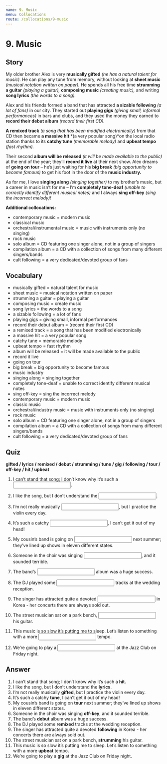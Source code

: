 ```yaml
---
name: 9. Music
menu: Collocations
route: /collocations/9-music
---
```


# 9. Music

## Story

My older brother Alex is very **musically gifted** _(he has a natural talent for music)_. He can play any tune from memory, without looking at **sheet music** *(musical notation written on paper).* He spends all his free time **strumming a guitar** _(playing a guitar),_ **composing music** _(creating music),_ and writing **song lyrics** _(the words to a song)._

Alex and his friends formed a band that has attracted **a sizable following** _(a lot of fans)_ in our city. They started out **playing gigs** _(giving small, informal performances)_ in bars and clubs, and they used the money they earned to **record their debut album** _(record their first CD)._

**A remixed track** _(a song that has been modified electronically)_ from that CD then became **a massive hit** *(a very popular song)*on the local radio station thanks to its **catchy tune** _(memorable melody)_ and **upbeat tempo** _(fast rhythm)._

Their second **album will be released** _(it will be made available to the public)_ at the end of the year; they’ll **record it live** at their next show. Alex dreams of **going on tour** – he’s just waiting for his **big break** _(big opportunity to become famous)_ to get his foot in the door of the **music industry.**

As for me, I love **singing along** _(singing together)_ to my brother’s music, but a career in music isn’t for me – I’m **completely tone-deaf** *(unable to correctly identify different musical notes)* and I always **sing off-key** _(sing the incorrect melody)!_

**Additional collocations:**

- contemporary music = modern music
- classical music
- orchestral/instrumental music = music with instruments only (no singing)
- rock music
- solo album = CD featuring one singer alone, not in a group of singers
- compilation album = a CD with a collection of songs from many different singers/bands
- cult following = a very dedicated/devoted group of fans

## Vocabulary

- musically gifted = natural talent for music
- sheet music = musical notation written on paper
- strumming a guitar = playing a guitar
- composing music = create music
- song lyrics = the words to a song
- a sizable following = a lot of fans
- playing gigs = giving small, informal performances
- record their debut album = (record their first CD)
- a remixed track = a song that has been modified electronically
- a massive hit = a very popular song
- catchy tune = memorable melody
- upbeat tempo = fast rhythm
- album will be released = it will be made available to the public
- record it live
- going on tour
- big break = big opportunity to become famous
- music industry
- singing along = singing together
- completely tone-deaf = unable to correct identify different musical notes
- sing off-key = sing the incorrect melody
- contemporary music = modern music
- classic music
- orchestral/industry music = music with instruments only (no singing)
- rock music
- solo album = CD featuring one singer alone, not in a group of singers
- compilation album = a CD with a collection of songs from many different singers/bands
- cult following = a very dedicated/devoted group of fans

## Quiz

**gifted / lyrics / remixed / debut / strumming / tune / gig / following / tour / off-key / hit / upbeat**

1. I can’t stand that song; I don’t know why it’s such a <input className="input small-input"/>.

2. I like the song, but I don’t understand the <input className="input small-input"/>.

3. I’m not really musically <input className="input small-input"/>, but I practice the violin every day.

4. It’s such a catchy <input className="input small-input"/>, I can’t get it out of my head!

5. My cousin’s band is going on <input className="input small-input"/> next summer; they’ve lined up shows in eleven different states.

6. Someone in the choir was singing <input className="input small-input"/>, and it sounded terrible.

7. The band’s <input className="input small-input"/> album was a huge success.

8. The DJ played some <input className="input small-input"/> tracks at the wedding reception.

9. The singer has attracted quite a devoted <input className="input small-input"/> in Korea - her concerts there are always sold out.

10. The street musician sat on a park bench, <input className="input small-input"/> his guitar.

11. This music is so slow it’s putting me to sleep. Let’s listen to something with a more <input className="input small-input"/> tempo.

12. We’re going to play a <input className="input small-input"/> at the Jazz Club on Friday night.

## Answer

1. I can’t stand that song; I don’t know why it’s such a **hit**.
2. I like the song, but I don’t understand the **lyrics**.
3. I’m not really musically **gifted**, but I practice the violin every day.
4. It’s such a catchy **tune**, I can’t get it out of my head!
5. My cousin’s band is going on **tour** next summer; they’ve lined up shows in eleven different states.
6. Someone in the choir was singing **off-key**, and it sounded terrible.
7. The band’s **debut** album was a huge success.
8. The DJ played some **remixed** tracks at the wedding reception.
9. The singer has attracted quite a devoted **following** in Korea - her concerts there are always sold out.
10. The street musician sat on a park bench, **strumming** his guitar.
11. This music is so slow it’s putting me to sleep. Let’s listen to something with a more **upbeat** tempo.
12. We’re going to play a **gig** at the Jazz Club on Friday night.
